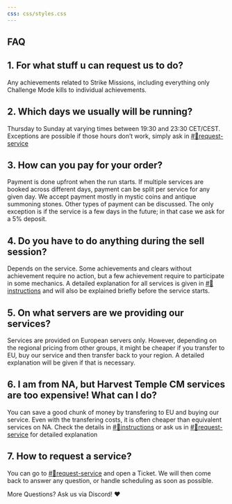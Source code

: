 ```yaml
---
css: css/styles.css
---
```

::: {.textbox}
# FAQ

::: {.callout-note collapse="true"}
## 1. For what stuff u can request us to do? 
Any achievements related to Strike Missions, including everything only Challenge Mode kills to individual achievements.
:::


::: {.callout-note collapse="true"}
## 2. Which days we usually will be running?
Thursday to Sunday at varying times between 19:30 and 23:30 CET/CEST. Exceptions are possible if those hours don't work, simply ask in [#🚀request-service](https://discord.com/channels/1088746118227165246/1090286727337345084)  
:::

::: {.callout-note collapse="true"}
## 3. How can you pay for your order?
Payment is done upfront when the run starts. If multiple services are booked across different days, payment can be split per service for any given day.
We accept payment mostly in mystic coins and antique summoning stones. Other types of payment can be discussed. The only exception is if the service is a few days in the future; in that case we ask for a 5% deposit.
:::

::: {.callout-note collapse="true"}
## 4. Do you have to do anything during the sell session?
Depends on the service. Some achievements and clears without achievement require no action, but a few achievement require to participate in some mechanics. A detailed explanation for all services is given in [#📝instructions](https://discord.com/channels/1088746118227165246/1088748251206930462) and will also be explained briefly before the service starts.
:::

::: {.callout-note collapse="true"}
## 5. On what servers are we providing our services?
Services are provided on European servers only. However, depending on the regional pricing from other groups, it might be cheaper if you transfer to EU, buy our service and then transfer back to your region. A detailed explanation will be given if that is necessary.
:::

::: {.callout-note collapse="true"}
## 6. **I am from NA, but Harvest Temple CM services are too expensive! What can I do**?
You can save a good chunk of money by transfering to EU and buying our service. Even with the transfering costs, it is often cheaper than equivalent services on NA. Check the details in [#📝instructions](https://discord.com/channels/1088746118227165246/1088748251206930462) or ask us in [#🚀request-service](https://discord.com/channels/1088746118227165246/1090286727337345084) for detailed explanation 
:::

::: {.callout-note collapse="true"}
## 7. How to request a service?
You can go to [#🚀request-service](https://discord.com/channels/1088746118227165246/1090286727337345084) and open a Ticket. We will then come back to answer any question, or handle scheduling as soon as possible. 
:::

More Questions? Ask us via Discord! ❤️

:::